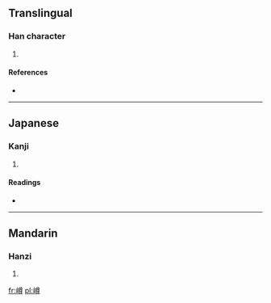==Translingual==

===Han character===
{{Han char|rn=46|rad=山|as=12|sn=15|four=2874<sub>6</sub>|canj=山廿田戈 (UTWI)}}

# {{defn|Han|sort=山12}}

====References====
* {{Han ref|kx=0320.070|dkj=08487|dj=0620.110|hdz=10798.150|uh=5D9F|ud=23967|bh=E564|bd=58724}}

----

==Japanese==

===Kanji===
{{ja-kanji|grade=|rs=山12}}

# {{defn|Japanese|sort=山12}}

====Readings====
* {{ja-readings|on=[[そん]] (son), [[しゅん]] (shun)|kun=[[そばだつ]] (sobadatsu)}}

----

==Mandarin==

===Hanzi===
{{cmn-hanzi|pin=[[zūn]] ([[zun1]])|wg=tsun<sup>1</sup>}}

# {{defn|Mandarin|sort=山12}}

[[fr:嶟]]
[[pl:嶟]]